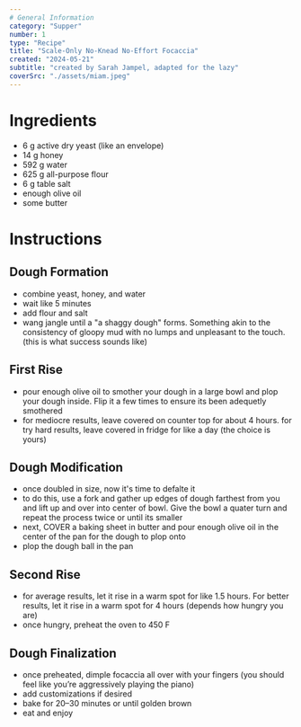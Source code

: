 ```yaml
---
# General Information
category: "Supper"
number: 1
type: "Recipe"
title: "Scale-Only No-Knead No-Effort Focaccia"
created: "2024-05-21"
subtitle: "created by Sarah Jampel, adapted for the lazy"
coverSrc: "./assets/miam.jpeg"
---
```


# Ingredients

- 6 g active dry yeast (like an envelope)
- 14 g honey
- 592 g water
- 625 g all-purpose flour
- 6 g table salt
- enough olive oil
- some butter

# Instructions

## Dough Formation

- combine yeast, honey, and water
- wait like 5 minutes
- add flour and salt
- wang jangle until a "a shaggy dough" forms. Something akin to the consistency of gloopy mud with no lumps and unpleasant to the touch. (this is what success sounds like)

## First Rise

- pour enough olive oil to smother your dough in a large bowl and plop your dough inside. Flip it a few times to ensure its been adequetly smothered
- for mediocre results, leave covered on counter top for about 4 hours. for try hard results, leave covered in fridge for like a day (the choice is yours)

## Dough Modification

- once doubled in size, now it's time to defalte it
- to do this, use a fork and gather up edges of dough farthest from you and lift up and over into center of bowl. Give the bowl a quater turn and repeat the process twice or until its smaller
- next, COVER a baking sheet in butter and pour enough olive oil in the center of the pan for the dough to plop onto
- plop the dough ball in the pan

## Second Rise

- for average results, let it rise in a warm spot for like 1.5 hours. For better results, let it rise in a warm spot for 4 hours (depends how hungry you are)
- once hungry, preheat the oven to 450 F

## Dough Finalization

- once preheated, dimple focaccia all over with your fingers (you should feel like you’re aggressively playing the piano)
- add customizations if desired
- bake for 20–30 minutes or until golden brown
- eat and enjoy

